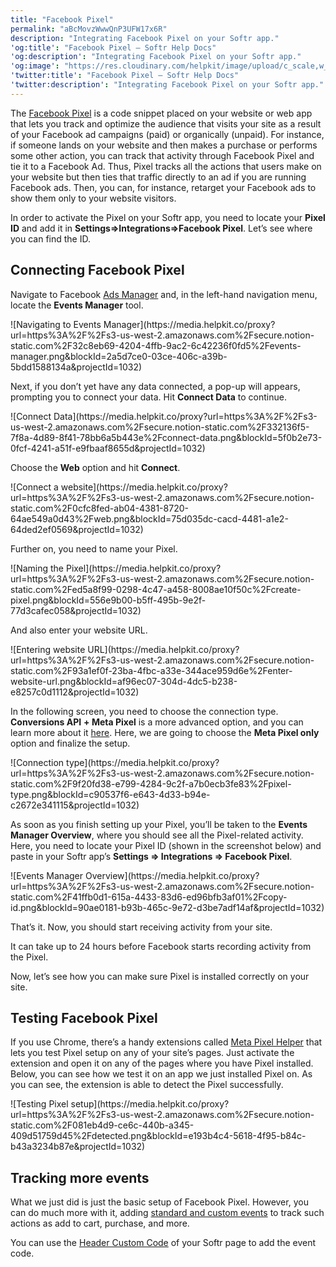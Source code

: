 ```yaml
---
title: "Facebook Pixel"
permalink: "aBcMovzWwwQnP3UFW17x6R"
description: "Integrating Facebook Pixel on your Softr app."
'og:title': "Facebook Pixel – Softr Help Docs"
'og:description': "Integrating Facebook Pixel on your Softr app."
'og:image': "https://res.cloudinary.com/helpkit/image/upload/c_scale,w_700,q_auto/v1674219840/softrdocs_meta_OG_Image_Url_258f31c013.png"
'twitter:title': "Facebook Pixel – Softr Help Docs"
'twitter:description': "Integrating Facebook Pixel on your Softr app."
---
```

The [Facebook Pixel](https://www.facebook.com/business/tools/meta-pixel) is a code snippet placed on your website or web app that lets you track and optimize the audience that visits your site as a result of your Facebook ad campaigns (paid) or organically (unpaid). For instance, if someone lands on your website and then makes a purchase or performs some other action, you can track that activity through Facebook Pixel and tie it to a Facebook Ad. Thus, Pixel tracks all the actions that users make on your website but then ties that traffic directly to an ad if you are running Facebook ads. Then, you can, for instance, retarget your Facebook ads to show them only to your website visitors.

In order to activate the Pixel on your Softr app, you need to locate your **Pixel ID** and add it in **Settings⇒Integrations⇒Facebook Pixel**. Let’s see where you can find the ID.

## Connecting Facebook Pixel

Navigate to Facebook [Ads Manager](https://www.facebook.com/business/tools/ads-manager) and, in the left-hand navigation menu, locate the **Events Manager** tool.
<Frame caption="Navigating to Events Manager">![Navigating to Events Manager](https://media.helpkit.co/proxy?url=https%3A%2F%2Fs3-us-west-2.amazonaws.com%2Fsecure.notion-static.com%2F32c8eb69-4204-4ffb-9ac2-6c42236f0fd5%2Fevents-manager.png&blockId=2a5d7ce0-03ce-406c-a39b-5bdd1588134a&projectId=1032)</Frame>

Next, if you don’t yet have any data connected, a pop-up will appears, prompting you to connect your data. Hit **Connect Data** to continue.
<Frame caption="Connect Data">![Connect Data](https://media.helpkit.co/proxy?url=https%3A%2F%2Fs3-us-west-2.amazonaws.com%2Fsecure.notion-static.com%2F332136f5-7f8a-4d89-8f41-78bb6a5b443e%2Fconnect-data.png&blockId=5f0b2e73-0fcf-4241-a51f-e9fbaaf8655d&projectId=1032)</Frame>

Choose the **Web** option and hit **Connect**.
<Frame caption="Connect a website">![Connect a website](https://media.helpkit.co/proxy?url=https%3A%2F%2Fs3-us-west-2.amazonaws.com%2Fsecure.notion-static.com%2F0cfc8fed-ab04-4381-8720-64ae549a0d43%2Fweb.png&blockId=75d035dc-cacd-4481-a1e2-64ded2ef0569&projectId=1032)</Frame>

Further on, you need to name your Pixel.
<Frame caption="Naming the Pixel">![Naming the Pixel](https://media.helpkit.co/proxy?url=https%3A%2F%2Fs3-us-west-2.amazonaws.com%2Fsecure.notion-static.com%2Fed5a8f99-0298-4c47-a458-8008ae10f50c%2Fcreate-pixel.png&blockId=556e9b00-b5ff-495b-9e2f-77d3cafec058&projectId=1032)</Frame>

And also enter your website URL.
<Frame caption="Entering website URL">![Entering website URL](https://media.helpkit.co/proxy?url=https%3A%2F%2Fs3-us-west-2.amazonaws.com%2Fsecure.notion-static.com%2F93a1ef0f-23ba-4fbc-a33e-344ace959d6e%2Fenter-website-url.png&blockId=af96ec07-304d-4dc5-b238-e8257c0d1112&projectId=1032)</Frame>

In the following screen, you need to choose the connection type. **Conversions API** **+ Meta Pixel** is a more advanced option, and you can learn more about it [here](https://www.facebook.com/business/help/2041148702652965?id=818859032317965). Here, we are going to choose the **Meta Pixel only** option and finalize the setup.
<Frame caption="Connection type">![Connection type](https://media.helpkit.co/proxy?url=https%3A%2F%2Fs3-us-west-2.amazonaws.com%2Fsecure.notion-static.com%2F9f20fd38-e799-4284-9c2f-a7b0ecb3fe83%2Fpixel-type.png&blockId=c90537f6-e643-4d33-b94e-c2672e341115&projectId=1032)</Frame>

As soon as you finish setting up your Pixel, you’ll be taken to the **Events Manager Overview**, where you should see all the Pixel-related activity. Here, you need to locate your Pixel ID (shown in the screenshot below) and paste in your Softr app’s **Settings ⇒ Integrations ⇒ Facebook Pixel**.
<Frame caption="Events Manager Overview">![Events Manager Overview](https://media.helpkit.co/proxy?url=https%3A%2F%2Fs3-us-west-2.amazonaws.com%2Fsecure.notion-static.com%2F41ffb0d1-615a-4433-83d6-ed96bfb3af01%2Fcopy-id.png&blockId=90ae0181-b93b-465c-9e72-d3be7adf14af&projectId=1032)</Frame>

That’s it. Now, you should start receiving activity from your site.

<Tip>It can take up to 24 hours before Facebook starts recording activity from the Pixel.</Tip>

Now, let’s see how you can make sure Pixel is installed correctly on your site.

## Testing Facebook Pixel

If you use Chrome, there’s a handy extensions called [Meta Pixel Helper](https://chrome.google.com/webstore/detail/meta-pixel-helper/fdgfkebogiimcoedlicjlajpkdmockpc) that lets you test Pixel setup on any of your site’s pages. Just activate the extension and open it on any of the pages where you have Pixel installed. Below, you can see how we test it on an app we just installed Pixel on. As you can see, the extension is able to detect the Pixel successfully.
<Frame caption="Testing Pixel setup">![Testing Pixel setup](https://media.helpkit.co/proxy?url=https%3A%2F%2Fs3-us-west-2.amazonaws.com%2Fsecure.notion-static.com%2F081eb4d9-ce6c-440b-a345-409d51759d45%2Fdetected.png&blockId=e193b4c4-5618-4f95-b84c-b43a3234b87e&projectId=1032)</Frame>

## Tracking more events

What we just did is just the basic setup of Facebook Pixel. However, you can do much more with it, adding [standard and custom events](https://www.facebook.com/business/help/964258670337005?id=1205376682832142) to track such actions as add to cart, purchase, and more.

<Tip>You can use the [Header Custom Code](/0392ff65acfe4b1c96923c1aac7982f7) of your Softr page to add the event code.</Tip>